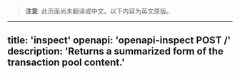 <!-- AUTO-GENERATED-CONTENT:START (ENGLISH-COPY) -->
> **注意**: 此页面尚未翻译成中文。以下内容为英文原版。

---
title: 'inspect'
openapi: 'openapi-inspect POST /'
description: 'Returns a summarized form of the transaction pool content.'
---